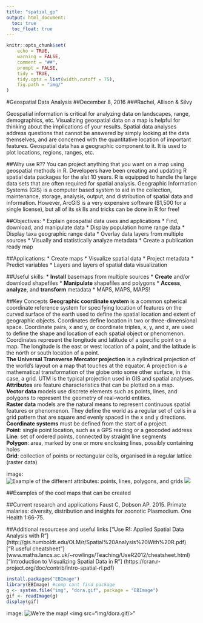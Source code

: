 ```yaml
---
title: "spatial_gp"
output: html_document:
  toc: true
  toc_float: true
---
```


```r
knitr::opts_chunk$set(
    echo = TRUE,
    warning = FALSE,
    comment = "##",
    prompt = FALSE,
    tidy = TRUE,
    tidy.opts = list(width.cutoff = 75),
    fig.path = "img/"
)
```

#Geospatial Data Analysis
##December 8, 2016
###Rachel, Allison & Silvy

Geospatial information is critical for analyzing data on landscapes, range, demographics, etc. Visualizing geospatial data on a map is helpful for thinking about the implications of your results. Spatial data analyses address questions that cannot be answered by simply looking at the data themselves, and are concerned with the quantitative location of important features. Geospatial data has a geographic component to it. It is used to plot locations, regions, ranges, etc. 

##Why use R??
You can project anything that you want on a map using geospatial methods in R. Developers have been creating and updating R spatial data packages for the alst 10 years. R is equipped to handle the large data sets that are often required for spatial analysis. Geographic Information Systems (GIS) is a computer based system to aid in the collection, maintenance, storage, analysis, output, and distribution of spatial data and information. However, ArcGIS is a very expensive software ($1,500 for a single license), but all of its skills and tricks can be done in R for free!

##Objectives: 
* Explain geospatial data uses and applications
* Find, download, and manipulate data
* Display population home range data
* Display taxa geographic range data
* Overlay data layers from multiple sources
* Visually and statistically analyze metadata
* Create a publication ready map

##Applications:
* Create maps
* Visualize spatial data
* Project metadata
* Predict variables
* Layers and layers of spatial data visualization

##Useful skills:
* __Install__ basemaps from multiple sources
* __Create__ and/or download shapefiles
* __Manipulate__ shapefiles and polygons
* __Access__, __analyze__, and __transform__ metadata
* MAPS, MAPS, MAPS!

##Key Concepts
__Geographic coordinate system__ is a common spherical coordinate reference system for specifying location of features on the curved surface of the earth used to define the spatial location and extent of geographic objects. Coordinates define location in two or three-dimensional space. Coordinate pairs, x and y, or coordinate triples, x, y, and z, are used to define the shape and location of each spatial object or phenomenon. Coordinates represent the longitude and latitude of a specific point on a map. The longitude is the east or west location of a point, and the latitude is the north or south location of a point.    
__The Universal Transverse Mercator projection__ is a cylindrical projection of the world's layout on a map that touches at the equator. A projection is a mathematical transformation of the globe onto some other surface, in this case, a grid. UTM is the typical projection used in GIS and spatial analyses.    
__Attributes__ are feature characteristics that can be plotted on a map.    
__Vector data__ models use discrete elements such as points, lines, and polygons to represent the geometry of real-world entities.    
__Raster data__ models are the natural means to represent continuous spatial features or phenomenon. They define the world as a regular set of cells in a grid pattern that are square and evenly spaced in the x and y directions.    
__Coordinate systems__ must be defined from the start of a project.     
__Point__: single point location, such as a GPS reading or a geocoded address    
__Line__: set of ordered points, connected by straight line segments    
__Polygon__: area, marked by one or more enclosing lines, possibly containing holes    
__Grid__: collection of points or rectangular cells, organised in a regular lattice (raster data)    

image: ![Example of the different attributes: points, lines, polygons, and grids]("C:\Users\Allison\Desktop\img\polygons.jpg")
<img src="img/polygons.jpg"/>

##Examples of the cool maps that can be created


##Current research and applications
Faust C, Dobson AP. 2015. Primate malarias: diversity, distribution and insights for zoonotic Plasmodium. One Health 1:66-75.

##Additional resourcese and useful links
["Use R!: Applied Spatial Data Analysis with R"] (http://gis.humboldt.edu/OLM/r/Spatial%20Analysis%20With%20R.pdf)  
["R useful cheatsheet"] (www.maths.lancs.ac.uk/~rowlings/Teaching/UseR2012/cheatsheet.html) 
["Introduction to Visualizing Spatial Data in R"] (https://cran.r-project.org/doc/contrib/intro-spatial-rl.pdf)

```r
install.packages("EBImage")
library(EBImage) #comp cant find package
g <- system.file("img", "dora.gif", package = "EBImage")
gif <- readImage(g)
display(gif)
````

image: ![We're the map!]("http://cdn.elciudadano.cl/wp-content/uploads/2015/03/Mapa-dora.gif")
<img src="img/dora.gif/>"
